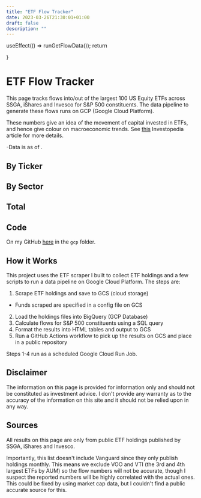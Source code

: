 ```yaml
---
title: "ETF Flow Tracker"
date: 2023-03-26T21:30:01+01:00
draft: false
description: ""
---
```



  useEffect(() => runGetFlowData());
  return <div></div>
}

# ETF Flow Tracker

This page tracks flows into/out of the largest 100 US Equity ETFs across SSGA, iShares and Invesco for S&P 500 constituents. The data pipeline to generate these flows runs on GCP (Google Cloud Platform).

These numbers give an idea of the movement of capital invested in ETFs, and hence give colour on macroeconomic trends. See [this](https://www.investopedia.com/terms/f/fund-flow.asp#:~:text=our%20editorial%20policies-,What%20Is%20Fund%20Flow%3F,the%20performance%20of%20any%20asset.) Investopedia article for more details.

-Data is as of <span id="flowDate"></span>.

## By Ticker
<div id="tickerFlows"></div>

## By Sector
<div id="sectorFlows"></div>

## Total
<div id="totalFlows"></div>

## Code

On my GitHub [here](https://github.com/nikulpatel3141/ETF-Scraper) in the `gcp` folder.


## How it Works

This project uses the ETF scraper I built to collect ETF holdings and a few scripts to run a data pipeline on Google Cloud Platform. The steps are:

1) Scrape ETF holdings and save to GCS (cloud storage)
  - Funds scraped are specified in a config file on GCS
2) Load the holdings files into BigQuery (GCP Database)
3) Calculate flows for S&P 500 constituents using a SQL query
4) Format the results into HTML tables and output to GCS
5) Run a GitHub Actions workflow to pick up the results on GCS and place in a public repository

Steps 1-4 run as a scheduled Google Cloud Run Job.


## Disclaimer

The information on this page is provided for information only and should not be constituted as investment advice.
I don't provide any warranty as to the accuracy of the information on this site and it should not be relied upon in any way.

## Sources

All results on this page are only from public ETF holdings published by SSGA, iShares and Invesco.

Importantly, this list doesn't include Vanguard since they only publish holdings monthly. This means we exclude VOO and VTI (the 3rd and 4th largest ETFs by AUM) so the flow numbers will not be accurate, though I suspect the reported numbers will be highly correlated with the actual ones. This could be fixed by using market cap data, but I couldn't find a public accurate source for this.

<script src="/js/flow_tracker.js"></script>
<FlowLoader/>
